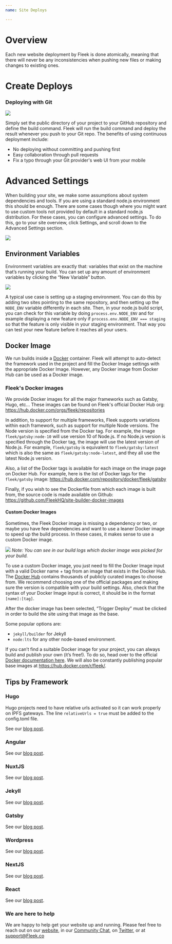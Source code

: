 ```yaml
---
name: Site Deploys

---
```


# Overview

Each new website deployment by Fleek is done atomically, meaning that there will never be any inconsistencies when pushing new files or making changes to existing ones.

# Create Deploys

### Deploying with Git

![](/images/deploySettings.png)

Simply set the public directory of your project to your GitHub repository and define the build command. Fleek will run the build command and deploy the result whenever you push to your Git repo. 
The benefits of using continuous deployment include:
  - No deploying without committing and pushing first
  - Easy collaboration through pull requests
  - Fix a typo through your Git provider's web UI from your mobile

# Advanced Settings

When building your site, we make some assumptions about system dependencies and tools. If you are using a standard node.js environment this should be enough. There are some cases though where you might want to use custom tools not provided by default in a standard node.js distribution. For these cases, you can configure advanced settings. To do this, go to your site overview, click Settings, and scroll down to the Advanced Settings section.

![](/images/advancedSettings.png)

## Environment Variables

Environment variables are exactly that: variables that exist on the machine that’s running your build. You can set up any amount of environment variables by clicking the “New Variable” button.

![](/images/environmentVariables.png)

A typical use case is setting up a staging environment. You can do this by adding two sites pointing to the same repository, and then setting up the `NODE_ENV` variable differently in each site. Then, in your node.js build script, you can check for this variable by doing `process.env.NODE_ENV` and for example displaying a new feature only if `process.env.NODE_ENV === staging` so that the feature is only visible in your staging environment. That way you can test your new feature before it reaches all your users.

## Docker Image

We run builds inside a [Docker](https://www.docker.com/resources/what-container) container. Fleek will attempt to auto-detect the framework used in the project and fill the Docker Image settings with the appropriate Docker Image. However, any Docker image from Docker Hub can be used as a Docker image.

### Fleek's Docker images

We provide Docker images for all the major frameworks such as Gatsby, Hugo, etc... These images can be found on Fleek's official Docker Hub org: <https://hub.docker.com/orgs/fleek/repositories>

In addition, to support for multiple frameworks, Fleek supports variations within each framework, such as support for multiple Node versions. The Node version is specified from the Docker tag. For example, the image `fleek/gatsby:node-10` will use version 10 of Node.js.
If no Node.js version is specified through the Docker tag, the image will use the latest version of Node.js. For example, `fleek/gatsby` is equivalent to `fleek/gatsby:latest` which is also the same as `fleek/gatsby:node-latest`, and they all use the latest Node.js version.

Also, a list of the Docker tags is available for each image on the image page on Docker Hub.
For example, here is the list of Docker tags for the `fleek/gatsby` image: <https://hub.docker.com/repository/docker/fleek/gatsby>

Finally, if you wish to see the Dockerfile from which each image is built from, the source code is made available on Github: <https://github.com/FleekHQ/site-builder-docker-images> 

#### Custom Docker Images
Sometimes, the Fleek Docker image is missing a dependency or two, or maybe you have few dependencies and want to use a leaner Docker image to speed up the build process. In these cases, it makes sense to use a custom Docker image.

![](/images/dockerlogs.png)
*Note: You can see in our build logs which docker image was picked for your build.*

To use a custom Docker image, you just need to fill the Docker Image input with a valid Docker name + tag from an image that exists in the Docker Hub. The [Docker Hub](https://hub.docker.com/) contains thousands of publicly curated images to choose from. We recommend choosing one of the official packages and making sure the version is compatible with your build settings. Also, check that the syntax of your Docker Image input is correct, it should be in the format `[name]:[tag]`.

After the docker image has been selected, “Trigger Deploy” must be clicked in order to build the site using that image as the base.

Some popular options are:
- `jekyll/builder` for Jekyll
- `node:lts` for any other node-based environment.

If you can’t find a suitable Docker image for your project, you can always build and publish your own (it’s free!). To do so, head over to the official [Docker documentation here](https://docs.docker.com/docker-hub/publish/publish/). We will also be constantly publishing popular base images at https://hub.docker.com/r/fleek/.

## Tips by Framework
### Hugo
Hugo projects need to have relative urls activated so it can work properly on IPFS gateways.
The line `relativeUrls = true` must be added to the config.toml file.

See our [blog post](https://blog.fleek.co/posts/go-with-hugo-and-fleek).

### Angular
See our [blog post](https://blog.fleek.co/posts/angularjs-on-ipfs-on-fleek).

### NuxtJS
See our [blog post](https://blog.fleek.co/posts/Deploying-nuxtJS-through-IPFS-on-Fleek).

### Jekyll
See our [blog post](https://blog.fleek.co/posts/deploy-jekyll-blog-on-fleek).

### Gatsby
See our [blog post](https://blog.fleek.co/posts/Gatsby-Fleek).

### Wordpress
See our [blog post](https://blog.fleek.co/posts/wordpress+fleek).

### NextJS
See our [blog post](https://blog.fleek.co/posts/fleek-nextJS).

### React
See our [blog post](https://blog.fleek.co/posts/fleek-create-react-app).

### We are here to help

We are happy to help get your website up and running. Please feel free to reach out on our [website](https://Fleek.co), in our [Community Chat](https://join.slack.com/t/fleek-public/shared_invite/zt-bxna7y1d-PbVdut4rgHt5jM6Zjg9g9A), on [Twitter](https://twitter.com/FleekHQ), or at support@Fleek.co